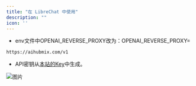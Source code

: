 ```yaml
---
title: "在 LibreChat 中使用"
description: ""
icon: ''
---
```


- env文件中OPENAI_REVERSE_PROXY改为：OPENAI_REVERSE_PROXY= 
```
https://aihubmix.com/v1
```
- API密钥从[本站的Key](https://aihubmix.com/token)中生成。  

![图片](../media/LibreChat.jpg) 